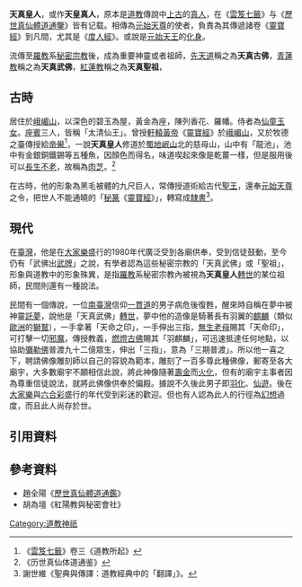 '''天真皇人'''，或作'''天皇真人'''，原本是[[道教|道教]]傳說中[[上古|上古]]的[[真人|真人]]，在《[[雲笈七籤|雲笈七籤]]》与《[[歷世真仙體道通鑒|歷世真仙體道通鑒]]》皆有记载。相傳為[[元始天尊|元始天尊]]的使者，負責為其傳遞諸卷《[[靈寶經|靈寶經]]》到凡間，尤其是《[[度人經|度人經]]》。或說是[[元始天王|元始天王]]的[[化身|化身]]。

流傳至[[羅教|羅教]]系[[秘密宗教|秘密宗教]]後，成為重要神靈或者祖師，[[先天道|先天道]]稱之為'''天真古佛'''，[[青蓮教|青蓮教]]稱之為'''天真武佛'''，[[紅蓮教|紅蓮教]]稱之為'''天真聖祖'''，

==古時==
居住於[[峨嵋山|峨嵋山]]，以深色的碧玉為屋，黃金為座，陳列香花、羅幡。侍者為[[金童玉女|仙童玉女]]。[[門客|座賓]]三人，皆稱「太清仙王」。曾授[[軒轅黃帝|軒轅黃帝]]《[[靈寶經|靈寶經]]》於[[峨嵋山|峨嵋山]]，又於牧德之臺傳授給[[帝嚳|帝嚳]]<ref>《[[雲笈七籤|雲笈七籤]]》卷三《道教所起》</ref>，一說'''天真皇人'''修道於[[蜀地|蜀地]][[岷山|岷山]]北的慈母山，山中有「龍池」，池中有金銀銅鐵錫等五種魚，因顏色而得名，味道喫起來像是乾薑一樣，但是服用後可以[[長生不老|長生不老]]，故稱為[[肉靈芝|肉芝]]。<ref>《历世真仙体道通鉴》</ref>

在古時，他的形象為黑毛被體的九尺巨人，常傳授道術給古代[[聖王|聖王]]，還奉[[元始天尊|元始天尊]]之令，把世人不能通曉的「[[蝌蚪文|秘篆]]《[[靈寶經|靈寶經]]》」，轉寫成[[隸書|隸書]]<ref>謝世維《聖典與傳譯：道教經典中的「翻譯」》。</ref>。

==現代==
在[[臺灣|臺灣]]，他是在[[大家樂|大家樂]]盛行的1980年代廣泛受到各廟供奉，受到信徒鼓動，至今仍有「武佛出[[明牌|武牌]]」之說，有學者認為這些秘密宗教的「天真武佛」或「聖祖」，形象與道教中的形象殊異，是指[[羅教|羅教]]系秘密宗教內被視為'''天真皇人'''[[轉世|轉世]]的某位祖師，民間則還有一種說法。

民間有一個傳說，一位[[南臺灣|南臺灣]]信仰[[一貫道|一貫道]]的男子病危後復甦，醒來時自稱在夢中被神靈[[託夢|託夢]]，說他是「天真武佛」[[轉世|轉世]]，夢中他的造像是騎著長有羽翼的[[麒麟|麒麟]]（類似[[歐洲|歐洲]]的[[獅鷲|獅鷲]]），一手拿著「天命之印」，一手伸出三指，[[無生老母|無生老母]]賜其「天命印」，可打擊一切[[邪魔|邪魔]]，傳授教義，[[燃燈佛|燃燈古佛]]賜其「羽麒麟」，可迅速抵達任何地點，以協助[[彌勒佛|彌勒佛]]普渡九十二億眾生，伸出「三指」，意為「三期普渡」。所以他一喜之下，聘請佛像雕刻師以自己的容貌為範本，雕刻了一百多尊此種佛像，郵寄至各大廟宇，大多數廟宇不願相信此說，將此神像隨著[[壽金|壽金]]而[[火化|火化]]，但有的廟宇主事者因為尊重信徒說法，就將此佛像供奉於偏殿。據說不久後此男子即[[羽化|羽化]]、[[仙遊|仙遊]]。後在[[大家樂|大家樂]]與[[六合彩|六合彩]]盛行的年代受到彩迷的歡迎。但也有人認為此人的行徑為[[幻想|幻想]]過度，而且此人尚存於世。

==引用資料==
{{Reflist}}

==參考資料==
*趙全陽《[[歷世真仙體道通鑑|歷世真仙體道通鑑]]》
*胡為壇《紅陽教與秘密會社》

[[Category:道教神祇|Category:道教神祇]]